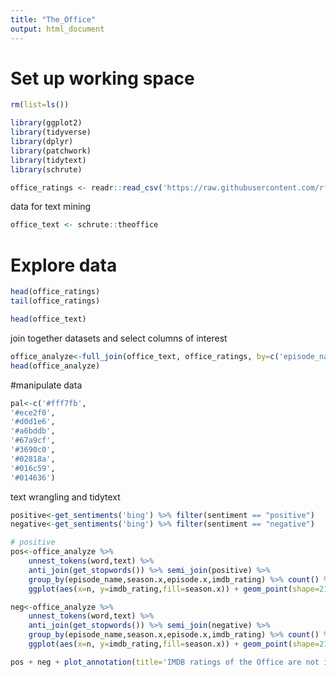 ```yaml
---
title: "The_Office"
output: html_document
---
```



# Set up working space
```r
rm(list=ls())
```
```r
library(ggplot2)
library(tidyverse)
library(dplyr)
library(patchwork)
library(tidytext)
library(schrute)
```

```r
office_ratings <- readr::read_csv('https://raw.githubusercontent.com/rfordatascience/tidytuesday/master/data/2020/2020-03-17/office_ratings.csv')
```
data for text mining
```r
office_text <- schrute::theoffice
```

# Explore data
```r
head(office_ratings)
tail(office_ratings)
```

```r
head(office_text)
```

join together datasets and select columns of interest
```r
office_analyze<-full_join(office_text, office_ratings, by=c('episode_name'='title')) %>% select(season.x, episode.x,episode_name,text,imdb_rating)
head(office_analyze)
```

#manipulate data
```r
pal<-c('#fff7fb',
'#ece2f0',
'#d0d1e6',
'#a6bddb',
'#67a9cf',
'#3690c0',
'#02818a',
'#016c59',
'#014636')
```



text wrangling and tidytext 
```r
positive<-get_sentiments('bing') %>% filter(sentiment == "positive")
negative<-get_sentiments('bing') %>% filter(sentiment == "negative")

# positive 
pos<-office_analyze %>% 
    unnest_tokens(word,text) %>% 
    anti_join(get_stopwords()) %>% semi_join(positive) %>% 
    group_by(episode_name,season.x,episode.x,imdb_rating) %>% count() %>%
    ggplot(aes(x=n, y=imdb_rating,fill=season.x)) + geom_point(shape=21,size=3) + theme_classic() + ylab('IMDB Rating') + xlab('Nr. positive words in episode')+ xlim(c(0,300))+ scale_fill_manual(values=pal,name='Office Season')

neg<-office_analyze %>% 
    unnest_tokens(word,text) %>% 
    anti_join(get_stopwords()) %>% semi_join(negative) %>% 
    group_by(episode_name,season.x,episode.x,imdb_rating) %>% count() %>% 
    ggplot(aes(x=n, y=imdb_rating,fill=season.x)) + geom_point(shape=21,size=3) + theme_classic() + ylab('IMDB Rating') + xlab('Nr. negative words in episode') + xlim(c(0,300)) + scale_fill_manual(values=pal,name='Office Season')

pos + neg + plot_annotation(title='IMDB ratings of the Office are not impacted by word sentiment',subtitle='but more positive words are used then negative ones') + plot_layout(guides = 'collect') + ggsave('office_ratings_vs_word_sentiment.jpg',width=7,height=4) 

```







